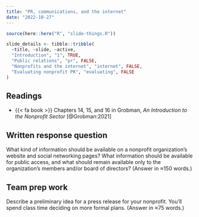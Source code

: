 ```yaml
---
title: "PR, communications, and the internet"
date: "2022-10-27"
---
```


```r
source(here::here("R", "slide-things.R"))

slide_details <- tibble::tribble(
  ~title, ~slide, ~active,
  "Introduction", "1", TRUE,
  "Public relations", "pr", FALSE,
  "Nonprofits and the internet", "internet", FALSE,
  "Evaluating nonprofit PR", "evaluating", FALSE
)
```

## Readings

- {{< fa book >}} Chapters 14, 15, and 16 in Grobman, *An Introduction to the Nonprofit Sector* [@Grobman:2021]


## Written response question

What kind of information should be available on a nonprofit organization's website and social networking pages? What information should be available for public access, and what should remain available only to the organization's members and/or board of directors? (Answer in ≈150 words.)


## Team prep work

Describe a preliminary idea for a press release for your nonprofit. You'll spend class time deciding on more formal plans. (Answer in ≈75 words.)
